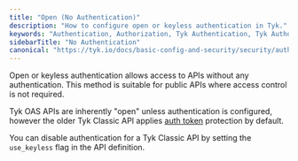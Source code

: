 ```yaml
---
title: "Open (No Authentication)"
description: "How to configure open or keyless authentication in Tyk."
keywords: "Authentication, Authorization, Tyk Authentication, Tyk Authorization, Open Authentication, Keyless Authentication"
sidebarTitle: "No Authentication"
canonical: "https://tyk.io/docs/basic-config-and-security/security/authentication-authorization/open-keyless"
---
```


Open or keyless authentication allows access to APIs without any authentication. This method is suitable for public APIs where access control is not required.

Tyk OAS APIs are inherently "open" unless authentication is configured, however the older Tyk Classic API applies [auth token](/5.8/api-management/authentication/bearer-token) protection by default.

You can disable authentication for a Tyk Classic API by setting the `use_keyless` flag in the API definition.


